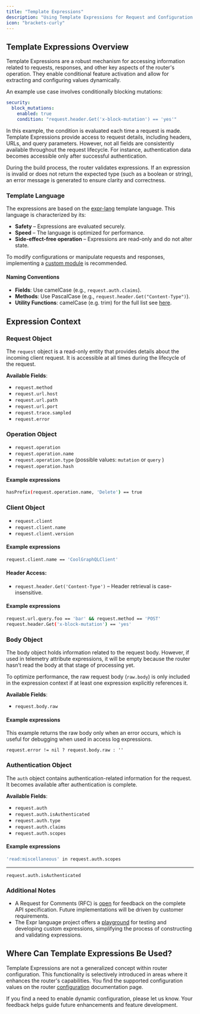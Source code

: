 ```yaml
---
title: "Template Expressions"
description: "Using Template Expressions for Request and Configuration Control"
icon: "brackets-curly"
---
```


## Template Expressions Overview

Template Expressions are a robust mechanism for accessing information related to requests, responses,
and other key aspects of the router's operation.
They enable conditional feature activation and allow for extracting and configuring values dynamically.

An example use case involves conditionally blocking mutations:

```yaml
security:
  block_mutations:
    enabled: true
    condition: "request.header.Get('x-block-mutation') == 'yes'"
```

In this example, the condition is evaluated each time a request is made.
Template Expressions provide access to request details, including headers, URLs, and query parameters.
However, not all fields are consistently available throughout the request lifecycle.
For instance, authentication data becomes accessible only after successful authentication.

During the build process, the router validates expressions.
If an expression is invalid or does not return the expected type (such as a boolean or string),
an error message is generated to ensure clarity and correctness.

### Template Language

The expressions are based on the [expr-lang](https://github.com/expr-lang/expr) template language. This language is characterized by its:

- **Safety** – Expressions are evaluated securely.
- **Speed** – The language is optimized for performance.
- **Side-effect-free operation** – Expressions are read-only and do not alter state.

To modify configurations or manipulate requests and responses, implementing a [custom module](/router/custom-modules) is recommended.

#### Naming Conventions

- **Fields**: Use camelCase (e.g., `request.auth.claims`).
- **Methods**: Use PascalCase (e.g., `request.header.Get("Content-Type")`).
- **Utility Functions**: camelCase (e.g. trim) for the full list see [here](https://expr-lang.org/docs/language-definition).

## Expression Context

### **Request Object**

The `request` object is a read-only entity that provides details about the incoming client request. It is accessible at all times during the lifecycle of the request.

**Available Fields**:

- `request.method`
- `request.url.host`
- `request.url.path`
- `request.url.port`
- `request.trace.sampled`
- `request.error`

### Operation Object

- `request.operation`
- `request.operation.name`
- `request.operation.type` (possible values: `mutation` or `query` )
- `request.operation.hash`

#### Example expressions

```bash
hasPrefix(request.operation.name, 'Delete') == true
```

### Client Object

- `request.client`
- `request.client.name`
- `request.client.version`

#### Example expressions

```bash
request.client.name == 'CoolGraphQLClient'
```

#### **Header Access**:

- `request.header.Get('Content-Type')` – Header retrieval is case-insensitive.

#### Example expressions

```bash
request.url.query.foo == 'bar' && request.method == 'POST'
request.header.Get('x-block-mutation') == 'yes'
```

### **Body Object**

The body object holds information related to the request body. However, if used in telemetry attribute expressions, it will be empty because the router hasn’t read the body at that stage of processing yet.

To optimize performance, the raw request body (`raw.body`) is only included in the expression context if at least one expression explicitly references it.

**Available Fields**:

- `request.body.raw`

#### Example expressions

This example returns the raw body only when an error occurs, which is useful for debugging when used in access log expressions.

```
request.error != nil ? request.body.raw : ''
```

### **Authentication Object**

The `auth` object contains authentication-related information for the request. It becomes available after authentication is complete.

**Available Fields**:

- `request.auth`
- `request.auth.isAuthenticated`
- `request.auth.type`
- `request.auth.claims`
- `request.auth.scopes`

#### Example expressions

```bash
'read:miscellaneous' in request.auth.scopes
```

---

```
request.auth.isAuthenticated
```

### Additional Notes

- A Request for Comments (RFC) is [open](https://github.com/wundergraph/cosmo/pull/1481) for feedback on the complete API specification. Future implementations will be driven by customer requirements.
- The Expr language project offers a [playground](https://expr-lang.org/playground) for testing and developing custom expressions, simplifying the process of constructing and validating expressions.

## Where Can Template Expressions Be Used?

Template Expressions are not a generalized concept within router configuration. This functionality is selectively introduced in areas where it enhances the router's capabilities. You find the supported configuration values on the router [configuration](/router/configuration) documentation page.

If you find a need to enable dynamic configuration, please let us know. Your feedback helps guide future enhancements and feature development.